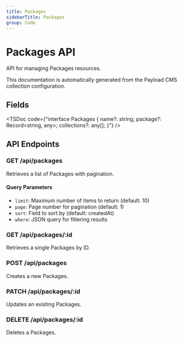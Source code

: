 ```yaml
---
title: Packages
sidebarTitle: Packages
group: Code
---
```



# Packages API

API for managing Packages resources.

<Callout type="info">
  This documentation is automatically generated from the Payload CMS collection configuration.
</Callout>


## Fields

<TSDoc code={"interface Packages {
  name?: string;
  package?: Record<string, any>;
  collections?: any[];
}"} />




## API Endpoints

### GET /api/packages
Retrieves a list of Packages with pagination.

#### Query Parameters
- `limit`: Maximum number of items to return (default: 10)
- `page`: Page number for pagination (default: 1)
- `sort`: Field to sort by (default: createdAt)
- `where`: JSON query for filtering results

### GET /api/packages/:id
Retrieves a single Packages by ID.

### POST /api/packages
Creates a new Packages.

### PATCH /api/packages/:id
Updates an existing Packages.

### DELETE /api/packages/:id
Deletes a Packages.

